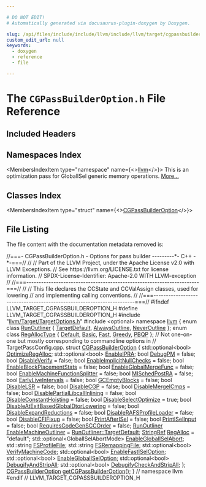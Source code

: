 ```yaml
---

# DO NOT EDIT!
# Automatically generated via docusaurus-plugin-doxygen by Doxygen.

slug: /api/files/include/include/llvm/include/llvm/target/cgpassbuilderoption-h
custom_edit_url: null
keywords:
  - doxygen
  - reference
  - file

---
```





# The `CGPassBuilderOption.h` File Reference

<DoxygenPage pluginConfig={pluginConfig}>



## Included Headers

<IncludesList>
<IncludesListItem
  filePath="llvm/Target/TargetOptions.h"
  permalink="/docs/api/files/include/include/llvm/include/llvm/target/targetoptions-h"
  isLocal="true" />
<IncludesListItem
  filePath="optional"
  permalink=""
  isLocal="false" />
</IncludesList>

## Namespaces Index

<MembersIndex>

<MembersIndexItem
  type="namespace"
  name={<><a href="/docs/api/namespaces/llvm">llvm</a></>}>
This is an optimization pass for GlobalISel generic memory operations. <a href="/docs/api/namespaces/llvm/#details">More...</a>
</MembersIndexItem>

</MembersIndex>

## Classes Index

<MembersIndex>

<MembersIndexItem
  type="struct"
  name={<><a href="/docs/api/structs/llvm/cgpassbuilderoption">CGPassBuilderOption</a></>}>
</MembersIndexItem>

</MembersIndex>


## File Listing

The file content with the documentation metadata removed is:

<ProgramListing>

<Link id="l00001" /><CodeLine lineNumber="1"><span class="doxyHighlightComment">//===- CGPassBuilderOption.h - Options for pass builder ---------&#42;- C++ -&#42;-===//</span></CodeLine>
<Link id="l00002" /><CodeLine lineNumber="2"><span class="doxyHighlightComment">//</span></CodeLine>
<Link id="l00003" /><CodeLine lineNumber="3"><span class="doxyHighlightComment">// Part of the LLVM Project, under the Apache License v2.0 with LLVM Exceptions.</span></CodeLine>
<Link id="l00004" /><CodeLine lineNumber="4"><span class="doxyHighlightComment">// See https://llvm.org/LICENSE.txt for license information.</span></CodeLine>
<Link id="l00005" /><CodeLine lineNumber="5"><span class="doxyHighlightComment">// SPDX-License-Identifier: Apache-2.0 WITH LLVM-exception</span></CodeLine>
<Link id="l00006" /><CodeLine lineNumber="6"><span class="doxyHighlightComment">//</span></CodeLine>
<Link id="l00007" /><CodeLine lineNumber="7"><span class="doxyHighlightComment">//===----------------------------------------------------------------------===//</span></CodeLine>
<Link id="l00008" /><CodeLine lineNumber="8"><span class="doxyHighlightComment">//</span></CodeLine>
<Link id="l00009" /><CodeLine lineNumber="9"><span class="doxyHighlightComment">// This file declares the CCState and CCValAssign classes, used for lowering</span></CodeLine>
<Link id="l00010" /><CodeLine lineNumber="10"><span class="doxyHighlightComment">// and implementing calling conventions.</span></CodeLine>
<Link id="l00011" /><CodeLine lineNumber="11"><span class="doxyHighlightComment">//</span></CodeLine>
<Link id="l00012" /><CodeLine lineNumber="12"><span class="doxyHighlightComment">//===----------------------------------------------------------------------===//</span></CodeLine>
<Link id="l00013" /><CodeLine lineNumber="13"></CodeLine>
<Link id="l00014" /><CodeLine lineNumber="14"><span class="doxyHighlightPreprocessor">#ifndef LLVM&#95;TARGET&#95;CGPASSBUILDEROPTION&#95;H</span></CodeLine>
<Link id="l00015" /><CodeLine lineNumber="15"><span class="doxyHighlightPreprocessor">#define LLVM&#95;TARGET&#95;CGPASSBUILDEROPTION&#95;H</span></CodeLine>
<Link id="l00016" /><CodeLine lineNumber="16"></CodeLine>
<Link id="l00017" /><CodeLine lineNumber="17"><span class="doxyHighlightPreprocessor">#include &quot;<a href="/docs/api/files/include/include/llvm/include/llvm/target/targetoptions-h">llvm/Target/TargetOptions.h</a>&quot;</span></CodeLine>
<Link id="l00018" /><CodeLine lineNumber="18"><span class="doxyHighlightPreprocessor">#include &lt;optional&gt;</span></CodeLine>
<Link id="l00019" /><CodeLine lineNumber="19"></CodeLine>
<Link id="l00020" /><CodeLine lineNumber="20"><span class="doxyHighlightKeyword">namespace </span><span class="doxyHighlight"><a href="/docs/api/namespaces/llvm">llvm</a> &#123;</span></CodeLine>
<Link id="l00021" /><CodeLine lineNumber="21"></CodeLine>
<Link id="l00022" /><CodeLine lineNumber="22" lineLink="/docs/api/namespaces/llvm/#ad16d2d781480402236239b1a788d96c2ad974e9d034ddb6f17c04a7464bee7f1f"><span class="doxyHighlightKeyword">enum class</span><span class="doxyHighlight"> <a href="/docs/api/namespaces/llvm/#ad16d2d781480402236239b1a788d96c2">RunOutliner</a> &#123; <a href="/docs/api/namespaces/llvm/#ad16d2d781480402236239b1a788d96c2aaa6aa8cb92fe28f639cc887e318aed88">TargetDefault</a>, <a href="/docs/api/namespaces/llvm/#ad16d2d781480402236239b1a788d96c2ad974e9d034ddb6f17c04a7464bee7f1f">AlwaysOutline</a>, <a href="/docs/api/namespaces/llvm/#ad16d2d781480402236239b1a788d96c2a195096192885c0c4a0ee1a4d8d0712bc">NeverOutline</a> &#125;;</span></CodeLine>
<Link id="l00023" /><CodeLine lineNumber="23" lineLink="/docs/api/namespaces/llvm/#aeb972c5d0d42f541313381096ba83b4ca972e73b7a882d0802a4e3a16946a2f94"><span class="doxyHighlightKeyword">enum class</span><span class="doxyHighlight"> <a href="/docs/api/namespaces/llvm/#aeb972c5d0d42f541313381096ba83b4c">RegAllocType</a> &#123; <a href="/docs/api/namespaces/llvm/#ae58c751054b01f206f9b9e34e461d25fa7a1920d61156abc05a60135aefe8bc67">Default</a>, <a href="/docs/api/namespaces/llvm/#adacba4cb06d1dd9232ee3d2d49a44d8fa972e73b7a882d0802a4e3a16946a2f94">Basic</a>, <a href="/docs/api/namespaces/llvm/callingconv/#ac6aa1387c4375260e2468eb5a77fdb4cabc8e2ee40a84687a9e12fd08784b87ba">Fast</a>, <a href="/docs/api/namespaces/llvm/#aeb972c5d0d42f541313381096ba83b4cabb6c5ecbef13e567544e5a0068237b25">Greedy</a>, <a href="/docs/api/namespaces/llvm/pbqp">PBQP</a> &#125;;</span></CodeLine>
<Link id="l00024" /><CodeLine lineNumber="24"></CodeLine>
<Link id="l00025" /><CodeLine lineNumber="25"><span class="doxyHighlightComment">// Not one-on-one but mostly corresponding to commandline options in</span></CodeLine>
<Link id="l00026" /><CodeLine lineNumber="26"><span class="doxyHighlightComment">// TargetPassConfig.cpp.</span></CodeLine>
<Link id="l00027" /><CodeLine lineNumber="27" lineLink="/docs/api/structs/llvm/cgpassbuilderoption"><span class="doxyHighlightKeyword">struct </span><span class="doxyHighlight"><a href="/docs/api/structs/llvm/cgpassbuilderoption">CGPassBuilderOption</a> &#123;</span></CodeLine>
<Link id="l00028" /><CodeLine lineNumber="28" lineLink="/docs/api/structs/llvm/cgpassbuilderoption/#a403d580a292336e67c40b8ce2f83eca0"><span class="doxyHighlight">  std::optional&lt;bool&gt; <a href="/docs/api/structs/llvm/cgpassbuilderoption/#a403d580a292336e67c40b8ce2f83eca0">OptimizeRegAlloc</a>;</span></CodeLine>
<Link id="l00029" /><CodeLine lineNumber="29" lineLink="/docs/api/structs/llvm/cgpassbuilderoption/#a2cb0634d952a634c7eae2f7d132fed0c"><span class="doxyHighlight">  std::optional&lt;bool&gt; <a href="/docs/api/structs/llvm/cgpassbuilderoption/#a2cb0634d952a634c7eae2f7d132fed0c">EnableIPRA</a>;</span></CodeLine>
<Link id="l00030" /><CodeLine lineNumber="30" lineLink="/docs/api/structs/llvm/cgpassbuilderoption/#aca8f0c02d98ee53bf55c227c44f94cfb"><span class="doxyHighlight">  </span><span class="doxyHighlightKeywordType">bool</span><span class="doxyHighlight"> <a href="/docs/api/structs/llvm/cgpassbuilderoption/#aca8f0c02d98ee53bf55c227c44f94cfb">DebugPM</a> = </span><span class="doxyHighlightKeyword">false</span><span class="doxyHighlight">;</span></CodeLine>
<Link id="l00031" /><CodeLine lineNumber="31" lineLink="/docs/api/structs/llvm/cgpassbuilderoption/#a1b0d114b0575397da5bea31a41a69efa"><span class="doxyHighlight">  </span><span class="doxyHighlightKeywordType">bool</span><span class="doxyHighlight"> <a href="/docs/api/structs/llvm/cgpassbuilderoption/#a1b0d114b0575397da5bea31a41a69efa">DisableVerify</a> = </span><span class="doxyHighlightKeyword">false</span><span class="doxyHighlight">;</span></CodeLine>
<Link id="l00032" /><CodeLine lineNumber="32" lineLink="/docs/api/structs/llvm/cgpassbuilderoption/#ada15663a378f3429c51f00a7fd38bcc8"><span class="doxyHighlight">  </span><span class="doxyHighlightKeywordType">bool</span><span class="doxyHighlight"> <a href="/docs/api/structs/llvm/cgpassbuilderoption/#ada15663a378f3429c51f00a7fd38bcc8">EnableImplicitNullChecks</a> = </span><span class="doxyHighlightKeyword">false</span><span class="doxyHighlight">;</span></CodeLine>
<Link id="l00033" /><CodeLine lineNumber="33" lineLink="/docs/api/structs/llvm/cgpassbuilderoption/#adc4099ffa241dedf96a44c7fd0b61e01"><span class="doxyHighlight">  </span><span class="doxyHighlightKeywordType">bool</span><span class="doxyHighlight"> <a href="/docs/api/structs/llvm/cgpassbuilderoption/#adc4099ffa241dedf96a44c7fd0b61e01">EnableBlockPlacementStats</a> = </span><span class="doxyHighlightKeyword">false</span><span class="doxyHighlight">;</span></CodeLine>
<Link id="l00034" /><CodeLine lineNumber="34" lineLink="/docs/api/structs/llvm/cgpassbuilderoption/#a75bb2de790e64498a5c8fb72fda078bf"><span class="doxyHighlight">  </span><span class="doxyHighlightKeywordType">bool</span><span class="doxyHighlight"> <a href="/docs/api/structs/llvm/cgpassbuilderoption/#a75bb2de790e64498a5c8fb72fda078bf">EnableGlobalMergeFunc</a> = </span><span class="doxyHighlightKeyword">false</span><span class="doxyHighlight">;</span></CodeLine>
<Link id="l00035" /><CodeLine lineNumber="35" lineLink="/docs/api/structs/llvm/cgpassbuilderoption/#ab39d690bc3216bf9f1244b24afa2a21e"><span class="doxyHighlight">  </span><span class="doxyHighlightKeywordType">bool</span><span class="doxyHighlight"> <a href="/docs/api/structs/llvm/cgpassbuilderoption/#ab39d690bc3216bf9f1244b24afa2a21e">EnableMachineFunctionSplitter</a> = </span><span class="doxyHighlightKeyword">false</span><span class="doxyHighlight">;</span></CodeLine>
<Link id="l00036" /><CodeLine lineNumber="36" lineLink="/docs/api/structs/llvm/cgpassbuilderoption/#a1cb603bb57d59810d42cb2cf81181257"><span class="doxyHighlight">  </span><span class="doxyHighlightKeywordType">bool</span><span class="doxyHighlight"> <a href="/docs/api/structs/llvm/cgpassbuilderoption/#a1cb603bb57d59810d42cb2cf81181257">MISchedPostRA</a> = </span><span class="doxyHighlightKeyword">false</span><span class="doxyHighlight">;</span></CodeLine>
<Link id="l00037" /><CodeLine lineNumber="37" lineLink="/docs/api/structs/llvm/cgpassbuilderoption/#abd6c29f50849a8b40217337310803b4d"><span class="doxyHighlight">  </span><span class="doxyHighlightKeywordType">bool</span><span class="doxyHighlight"> <a href="/docs/api/structs/llvm/cgpassbuilderoption/#abd6c29f50849a8b40217337310803b4d">EarlyLiveIntervals</a> = </span><span class="doxyHighlightKeyword">false</span><span class="doxyHighlight">;</span></CodeLine>
<Link id="l00038" /><CodeLine lineNumber="38" lineLink="/docs/api/structs/llvm/cgpassbuilderoption/#ac32f496d7322c72385ac3ea24c19a29f"><span class="doxyHighlight">  </span><span class="doxyHighlightKeywordType">bool</span><span class="doxyHighlight"> <a href="/docs/api/structs/llvm/cgpassbuilderoption/#ac32f496d7322c72385ac3ea24c19a29f">GCEmptyBlocks</a> = </span><span class="doxyHighlightKeyword">false</span><span class="doxyHighlight">;</span></CodeLine>
<Link id="l00039" /><CodeLine lineNumber="39"></CodeLine>
<Link id="l00040" /><CodeLine lineNumber="40" lineLink="/docs/api/structs/llvm/cgpassbuilderoption/#adf481325bae6846e40e440e19a0161cc"><span class="doxyHighlight">  </span><span class="doxyHighlightKeywordType">bool</span><span class="doxyHighlight"> <a href="/docs/api/structs/llvm/cgpassbuilderoption/#adf481325bae6846e40e440e19a0161cc">DisableLSR</a> = </span><span class="doxyHighlightKeyword">false</span><span class="doxyHighlight">;</span></CodeLine>
<Link id="l00041" /><CodeLine lineNumber="41" lineLink="/docs/api/structs/llvm/cgpassbuilderoption/#af843cbf38e41040238dcd81f748d5fd6"><span class="doxyHighlight">  </span><span class="doxyHighlightKeywordType">bool</span><span class="doxyHighlight"> <a href="/docs/api/structs/llvm/cgpassbuilderoption/#af843cbf38e41040238dcd81f748d5fd6">DisableCGP</a> = </span><span class="doxyHighlightKeyword">false</span><span class="doxyHighlight">;</span></CodeLine>
<Link id="l00042" /><CodeLine lineNumber="42" lineLink="/docs/api/structs/llvm/cgpassbuilderoption/#a8219136342219eb09fe80200b69fb289"><span class="doxyHighlight">  </span><span class="doxyHighlightKeywordType">bool</span><span class="doxyHighlight"> <a href="/docs/api/structs/llvm/cgpassbuilderoption/#a8219136342219eb09fe80200b69fb289">DisableMergeICmps</a> = </span><span class="doxyHighlightKeyword">false</span><span class="doxyHighlight">;</span></CodeLine>
<Link id="l00043" /><CodeLine lineNumber="43" lineLink="/docs/api/structs/llvm/cgpassbuilderoption/#a0cbf3441f8d9827fd5b9adcb60bda945"><span class="doxyHighlight">  </span><span class="doxyHighlightKeywordType">bool</span><span class="doxyHighlight"> <a href="/docs/api/structs/llvm/cgpassbuilderoption/#a0cbf3441f8d9827fd5b9adcb60bda945">DisablePartialLibcallInlining</a> = </span><span class="doxyHighlightKeyword">false</span><span class="doxyHighlight">;</span></CodeLine>
<Link id="l00044" /><CodeLine lineNumber="44" lineLink="/docs/api/structs/llvm/cgpassbuilderoption/#a4004a291ec084d0d9d949d7563f874f1"><span class="doxyHighlight">  </span><span class="doxyHighlightKeywordType">bool</span><span class="doxyHighlight"> <a href="/docs/api/structs/llvm/cgpassbuilderoption/#a4004a291ec084d0d9d949d7563f874f1">DisableConstantHoisting</a> = </span><span class="doxyHighlightKeyword">false</span><span class="doxyHighlight">;</span></CodeLine>
<Link id="l00045" /><CodeLine lineNumber="45" lineLink="/docs/api/structs/llvm/cgpassbuilderoption/#affcbb241ddef1ff1775f90ca98ed030f"><span class="doxyHighlight">  </span><span class="doxyHighlightKeywordType">bool</span><span class="doxyHighlight"> <a href="/docs/api/structs/llvm/cgpassbuilderoption/#affcbb241ddef1ff1775f90ca98ed030f">DisableSelectOptimize</a> = </span><span class="doxyHighlightKeyword">true</span><span class="doxyHighlight">;</span></CodeLine>
<Link id="l00046" /><CodeLine lineNumber="46" lineLink="/docs/api/structs/llvm/cgpassbuilderoption/#aa81ce3a59d699bf8b663399bc0475f1c"><span class="doxyHighlight">  </span><span class="doxyHighlightKeywordType">bool</span><span class="doxyHighlight"> <a href="/docs/api/structs/llvm/cgpassbuilderoption/#aa81ce3a59d699bf8b663399bc0475f1c">DisableAtExitBasedGlobalDtorLowering</a> = </span><span class="doxyHighlightKeyword">false</span><span class="doxyHighlight">;</span></CodeLine>
<Link id="l00047" /><CodeLine lineNumber="47" lineLink="/docs/api/structs/llvm/cgpassbuilderoption/#acc13ca007979b8b0f2bb5ba45ae8746b"><span class="doxyHighlight">  </span><span class="doxyHighlightKeywordType">bool</span><span class="doxyHighlight"> <a href="/docs/api/structs/llvm/cgpassbuilderoption/#acc13ca007979b8b0f2bb5ba45ae8746b">DisableExpandReductions</a> = </span><span class="doxyHighlightKeyword">false</span><span class="doxyHighlight">;</span></CodeLine>
<Link id="l00048" /><CodeLine lineNumber="48" lineLink="/docs/api/structs/llvm/cgpassbuilderoption/#aeb51f07f8915ba0eb4d0a18761324687"><span class="doxyHighlight">  </span><span class="doxyHighlightKeywordType">bool</span><span class="doxyHighlight"> <a href="/docs/api/structs/llvm/cgpassbuilderoption/#aeb51f07f8915ba0eb4d0a18761324687">DisableRAFSProfileLoader</a> = </span><span class="doxyHighlightKeyword">false</span><span class="doxyHighlight">;</span></CodeLine>
<Link id="l00049" /><CodeLine lineNumber="49" lineLink="/docs/api/structs/llvm/cgpassbuilderoption/#a7c07940a39a3422f78b253ff02076672"><span class="doxyHighlight">  </span><span class="doxyHighlightKeywordType">bool</span><span class="doxyHighlight"> <a href="/docs/api/structs/llvm/cgpassbuilderoption/#a7c07940a39a3422f78b253ff02076672">DisableCFIFixup</a> = </span><span class="doxyHighlightKeyword">false</span><span class="doxyHighlight">;</span></CodeLine>
<Link id="l00050" /><CodeLine lineNumber="50" lineLink="/docs/api/structs/llvm/cgpassbuilderoption/#aea7f6c23c95c1f001f09910fb71a352c"><span class="doxyHighlight">  </span><span class="doxyHighlightKeywordType">bool</span><span class="doxyHighlight"> <a href="/docs/api/structs/llvm/cgpassbuilderoption/#aea7f6c23c95c1f001f09910fb71a352c">PrintAfterISel</a> = </span><span class="doxyHighlightKeyword">false</span><span class="doxyHighlight">;</span></CodeLine>
<Link id="l00051" /><CodeLine lineNumber="51" lineLink="/docs/api/structs/llvm/cgpassbuilderoption/#a5e03c6ae857ceb292d45c2f7e26895a4"><span class="doxyHighlight">  </span><span class="doxyHighlightKeywordType">bool</span><span class="doxyHighlight"> <a href="/docs/api/structs/llvm/cgpassbuilderoption/#a5e03c6ae857ceb292d45c2f7e26895a4">PrintISelInput</a> = </span><span class="doxyHighlightKeyword">false</span><span class="doxyHighlight">;</span></CodeLine>
<Link id="l00052" /><CodeLine lineNumber="52" lineLink="/docs/api/structs/llvm/cgpassbuilderoption/#a1e671d316b3527f264fbbbc858472ed0"><span class="doxyHighlight">  </span><span class="doxyHighlightKeywordType">bool</span><span class="doxyHighlight"> <a href="/docs/api/structs/llvm/cgpassbuilderoption/#a1e671d316b3527f264fbbbc858472ed0">RequiresCodeGenSCCOrder</a> = </span><span class="doxyHighlightKeyword">false</span><span class="doxyHighlight">;</span></CodeLine>
<Link id="l00053" /><CodeLine lineNumber="53"></CodeLine>
<Link id="l00054" /><CodeLine lineNumber="54" lineLink="/docs/api/structs/llvm/cgpassbuilderoption/#a4c80d49c1ab3e36a10a0abd9e6e991fa"><span class="doxyHighlight">  <a href="/docs/api/namespaces/llvm/#ad16d2d781480402236239b1a788d96c2">RunOutliner</a> <a href="/docs/api/structs/llvm/cgpassbuilderoption/#a4c80d49c1ab3e36a10a0abd9e6e991fa">EnableMachineOutliner</a> = <a href="/docs/api/namespaces/llvm/#ad16d2d781480402236239b1a788d96c2aaa6aa8cb92fe28f639cc887e318aed88">RunOutliner::TargetDefault</a>;</span></CodeLine>
<Link id="l00055" /><CodeLine lineNumber="55" lineLink="/docs/api/structs/llvm/cgpassbuilderoption/#add2267ed0f5eb718ff9c1f9f9287880e"><span class="doxyHighlight">  <a href="/docs/api/classes/llvm/stringref">StringRef</a> <a href="/docs/api/structs/llvm/cgpassbuilderoption/#add2267ed0f5eb718ff9c1f9f9287880e">RegAlloc</a> = </span><span class="doxyHighlightStringLiteral">&quot;default&quot;</span><span class="doxyHighlight">;</span></CodeLine>
<Link id="l00056" /><CodeLine lineNumber="56" lineLink="/docs/api/structs/llvm/cgpassbuilderoption/#ab138353a07aa1e5e397e5377ab08dbfa"><span class="doxyHighlight">  std::optional&lt;GlobalISelAbortMode&gt; <a href="/docs/api/structs/llvm/cgpassbuilderoption/#ab138353a07aa1e5e397e5377ab08dbfa">EnableGlobalISelAbort</a>;</span></CodeLine>
<Link id="l00057" /><CodeLine lineNumber="57" lineLink="/docs/api/structs/llvm/cgpassbuilderoption/#a9d452601a370b40249fc3ed417ba7028"><span class="doxyHighlight">  std::string <a href="/docs/api/structs/llvm/cgpassbuilderoption/#a9d452601a370b40249fc3ed417ba7028">FSProfileFile</a>;</span></CodeLine>
<Link id="l00058" /><CodeLine lineNumber="58" lineLink="/docs/api/structs/llvm/cgpassbuilderoption/#ac5d99fb9bc304b5afe64d5824efbea2d"><span class="doxyHighlight">  std::string <a href="/docs/api/structs/llvm/cgpassbuilderoption/#ac5d99fb9bc304b5afe64d5824efbea2d">FSRemappingFile</a>;</span></CodeLine>
<Link id="l00059" /><CodeLine lineNumber="59"></CodeLine>
<Link id="l00060" /><CodeLine lineNumber="60" lineLink="/docs/api/structs/llvm/cgpassbuilderoption/#a4bd72b2315480eb40df0dff6ca736b11"><span class="doxyHighlight">  std::optional&lt;bool&gt; <a href="/docs/api/structs/llvm/cgpassbuilderoption/#a4bd72b2315480eb40df0dff6ca736b11">VerifyMachineCode</a>;</span></CodeLine>
<Link id="l00061" /><CodeLine lineNumber="61" lineLink="/docs/api/structs/llvm/cgpassbuilderoption/#a885ece080be2bc15129c37521ab5b6dc"><span class="doxyHighlight">  std::optional&lt;bool&gt; <a href="/docs/api/structs/llvm/cgpassbuilderoption/#a885ece080be2bc15129c37521ab5b6dc">EnableFastISelOption</a>;</span></CodeLine>
<Link id="l00062" /><CodeLine lineNumber="62" lineLink="/docs/api/structs/llvm/cgpassbuilderoption/#a1f94be997867ea7b60b2fcc24ddefd25"><span class="doxyHighlight">  std::optional&lt;bool&gt; <a href="/docs/api/structs/llvm/cgpassbuilderoption/#a1f94be997867ea7b60b2fcc24ddefd25">EnableGlobalISelOption</a>;</span></CodeLine>
<Link id="l00063" /><CodeLine lineNumber="63" lineLink="/docs/api/structs/llvm/cgpassbuilderoption/#a5972c278d18910aad67025124e89ec72"><span class="doxyHighlight">  std::optional&lt;bool&gt; <a href="/docs/api/structs/llvm/cgpassbuilderoption/#a5972c278d18910aad67025124e89ec72">DebugifyAndStripAll</a>;</span></CodeLine>
<Link id="l00064" /><CodeLine lineNumber="64" lineLink="/docs/api/structs/llvm/cgpassbuilderoption/#a4c866926e2679d7fa724a3b30fa6d2ab"><span class="doxyHighlight">  std::optional&lt;bool&gt; <a href="/docs/api/structs/llvm/cgpassbuilderoption/#a4c866926e2679d7fa724a3b30fa6d2ab">DebugifyCheckAndStripAll</a>;</span></CodeLine>
<Link id="l00065" /><CodeLine lineNumber="65"><span class="doxyHighlight">&#125;;</span></CodeLine>
<Link id="l00066" /><CodeLine lineNumber="66"></CodeLine>
<Link id="l00067" /><CodeLine lineNumber="67"><span class="doxyHighlight"><a href="/docs/api/structs/llvm/cgpassbuilderoption">CGPassBuilderOption</a> <a href="/docs/api/namespaces/llvm/#aff30786f1ea13c3ea475acce504571e4">getCGPassBuilderOption</a>();</span></CodeLine>
<Link id="l00068" /><CodeLine lineNumber="68"></CodeLine>
<Link id="l00069" /><CodeLine lineNumber="69"><span class="doxyHighlight">&#125; </span><span class="doxyHighlightComment">// namespace llvm</span></CodeLine>
<Link id="l00070" /><CodeLine lineNumber="70"></CodeLine>
<Link id="l00071" /><CodeLine lineNumber="71"><span class="doxyHighlightPreprocessor">#endif </span><span class="doxyHighlightComment">// LLVM&#95;TARGET&#95;CGPASSBUILDEROPTION&#95;H</span></CodeLine>

</ProgramListing>


</DoxygenPage>
